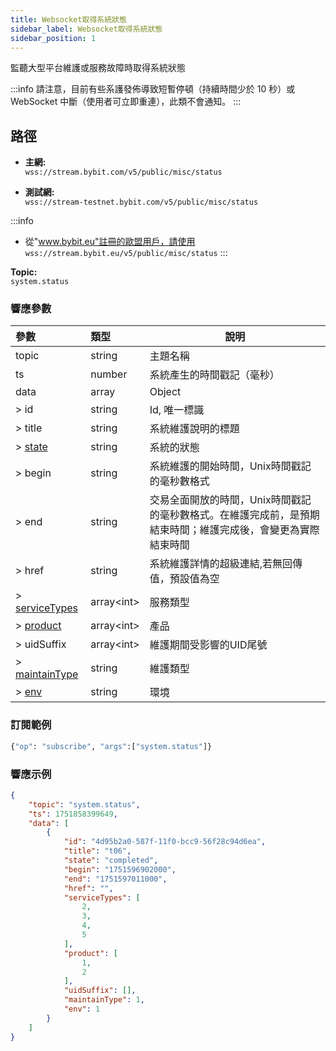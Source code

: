 ```yaml
---
title: Websocket取得系統狀態
sidebar_label: Websocket取得系統狀態
sidebar_position: 1
---
```

監聽大型平台維護或服務故障時取得系統狀態

:::info
請注意，目前有些系護發佈導致短暫停頓（持續時間少於 10 秒）或 WebSocket 中斷（使用者可立即重連），此類不會通知。
:::

## 路徑
- **主網:**<br/>
`wss://stream.bybit.com/v5/public/misc/status`

- **測試網:**<br/>
`wss://stream-testnet.bybit.com/v5/public/misc/status`

:::info
* 從"www.bybit.eu"註冊的歐盟用戶，請使用 `wss://stream.bybit.eu/v5/public/misc/status`
:::


**Topic:**<br/>
`system.status`

### 響應參數
| 參數 | 類型 | 說明|
|:----- |:-----|----- |
|topic |string |主題名稱  |
|ts |number |系統產生的時間戳記（毫秒） |
|data |array |Object |
|> id |string |Id, 唯一標識 |
|> title |string |系統維​​護說明的標題 |
|> [state](../../enum#state) |string |系統的狀態 |
|> begin |string |系統維​​護的開始時間，Unix時間戳記的毫秒數格式 |
|> end |string |交易全面開放的時間，Unix時間戳記的毫秒數格式。在維護完成前，是預期結束時間；維護完成後，會變更為實際結束時間 |
|> href |string |系統維​​護詳情的超級連結,若無回傳值，預設值為空 |
|> [serviceTypes](../../enum#servicetypes) |array&lt;int&gt; |服務類型 |
|> [product](../../enum#product) |array&lt;int&gt; |產品 |
|> uidSuffix|array&lt;int&gt; |維護期間受影響的UID尾號 |
|> [maintainType](../../enum#maintaintype) |string |維護類型 |
|> [env](../../enum#env) |string |環境 |

### 訂閱範例

```python
{"op": "subscribe", "args":["system.status"]}
```

### 響應示例

```json
{
    "topic": "system.status",
    "ts": 1751858399649,
    "data": [
        {
            "id": "4d95b2a0-587f-11f0-bcc9-56f28c94d6ea",
            "title": "t06",
            "state": "completed",
            "begin": "1751596902000",
            "end": "1751597011000",
            "href": "",
            "serviceTypes": [
                2,
                3,
                4,
                5
            ],
            "product": [
                1,
                2
            ],
            "uidSuffix": [],
            "maintainType": 1,
            "env": 1
        }
    ]
}
```
